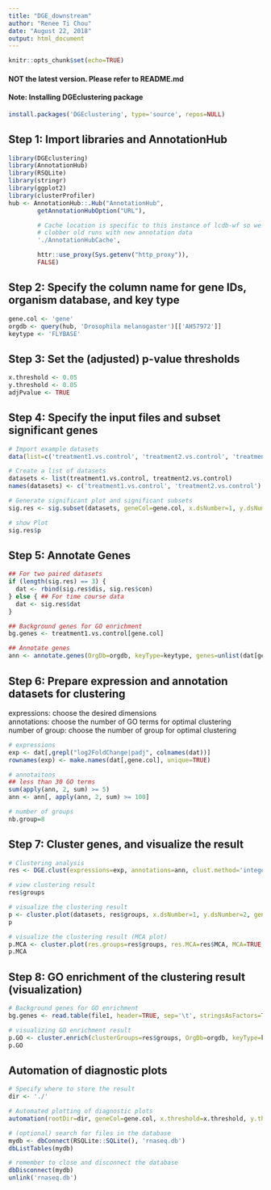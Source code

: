 ```yaml
---
title: "DGE_downstream"
author: "Renee Ti Chou"
date: "August 22, 2018"
output: html_document
---
```


```r
knitr::opts_chunk$set(echo=TRUE)
```
#### NOT the latest version. Please refer to README.md

#### Note: Installing DGEclustering package
```r
install.packages('DGEclustering', type='source', repos=NULL)
```


## Step 1: Import libraries and AnnotationHub
```r
library(DGEclustering)
library(AnnotationHub)
library(RSQLite)
library(stringr)
library(ggplot2)
library(clusterProfiler)
hub <- AnnotationHub::.Hub("AnnotationHub",
        getAnnotationHubOption("URL"),

        # Cache location is specific to this instance of lcdb-wf so we don't
        # clobber old runs with new annotation data
        './AnnotationHubCache',

        httr::use_proxy(Sys.getenv("http_proxy")),
        FALSE)
```


## Step 2: Specify the column name for gene IDs, organism database, and key type
```r
gene.col <- 'gene'
orgdb <- query(hub, 'Drosophila melanogaster')[['AH57972']]
keytype <- 'FLYBASE'
```


## Step 3: Set the (adjusted) p-value thresholds
```r
x.threshold <- 0.05
y.threshold <- 0.05
adjPvalue <- TRUE
```


## Step 4: Specify the input files and subset significant genes
```r
# Import example datasets
data(list=c('treatment1.vs.control', 'treatment2.vs.control', 'treatment3.vs.control'))

# Create a list of datasets
datasets <- list(treatment1.vs.control, treatment2.vs.control)
names(datasets) <- c('treatment1.vs.control', 'treatment2.vs.control')

# Generate significant plot and significant subsets
sig.res <- sig.subset(datasets, geneCol=gene.col, x.dsNumber=1, y.dsNumber=2, x.threshold=x.threshold, y.threshold=y.threshold, adjPvalue=adjPvalue)

# show Plot
sig.res$p
```


## Step 5: Annotate Genes
```r
## For two paired datasets
if (length(sig.res) == 3) {
  dat <- rbind(sig.res$dis, sig.res$con)
} else { ## For time course data
  dat <- sig.res$dat
}

## Background genes for GO enrichment
bg.genes <- treatment1.vs.control[gene.col]

## Annotate genes
ann <- annotate.genes(OrgDb=orgdb, keyType=keytype, genes=unlist(dat[gene.col]), GOEnrichment=FALSE, BgGenes=bg.genes)
```


## Step 6: Prepare expression and annotation datasets for clustering
expressions: choose the desired dimensions <br> 
annotations: choose the number of GO terms for optimal clustering <br> 
number of group: choose the number of group for optimal clustering <br> 
```r
# expressions
exp <- dat[,grepl("log2FoldChange|padj", colnames(dat))]
rownames(exp) <- make.names(dat[,gene.col], unique=TRUE)

# annotaitons
## less than 30 GO terms
sum(apply(ann, 2, sum) >= 5)
ann <- ann[, apply(ann, 2, sum) >= 100]

# number of groups
nb.group=8
```


## Step 7: Cluster genes, and visualize the result
```r
# Clustering analysis
res <- DGE.clust(expressions=exp, annotations=ann, clust.method='intego', nb.group=nb.group)

# view clustering result
res$groups

# visualize the clustering result
p <- cluster.plot(datasets, res$groups, x.dsNumber=1, y.dsNumber=2, geneCol=gene.col, adjPvalue=adjPvalue, color='brg')
p

# visualize the clustering result (MCA plot)
p.MCA <- cluster.plot(res.groups=res$groups, res.MCA=res$MCA, MCA=TRUE, geneCol=gene.col, adjPvalue=adjPvalue, color='brg')
p.MCA
```


## Step 8: GO enrichment of the clustering result (visualization)
```r
# Background genes for GO enrichment
bg.genes <- read.table(file1, header=TRUE, sep='\t', stringsAsFactors=TRUE)[gene.col]

# visualizing GO enrichment result
p.GO <- cluster.enrich(clusterGroups=res$groups, OrgDb=orgdb, keyType=keytype, BgGenes=bg.genes, ont='BP', top=10)
p.GO
```


## Automation of diagnostic plots
```r
# Specify where to store the result
dir <- './'

# Automated plotting of diagnostic plots
automation(rootDir=dir, geneCol=gene.col, x.threshold=x.threshold, y.threshold=y.threshold, adjPvalue=adjPvalue, qqPlot=TRUE, fishPlot=TRUE, scatterPlot=TRUE)

# (optional) search for files in the database
mydb <- dbConnect(RSQLite::SQLite(), 'rnaseq.db')
dbListTables(mydb)

# remember to close and disconnect the database
dbDisconnect(mydb)
unlink('rnaseq.db')
```
